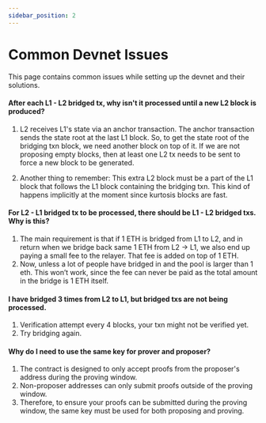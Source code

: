 ```yaml
---
sidebar_position: 2
---
```


# Common Devnet Issues

This page contains common issues while setting up the devnet and their solutions.

#### After each L1 - L2 bridged tx, why isn't it processed until a new L2 block is produced?

1. L2 receives L1's state via an anchor transaction. The anchor transaction sends the state root at the last L1 block. So, to get the state root of the bridging txn block, we need another block on top of it. If we are not proposing empty blocks, then at least one L2 tx needs to be sent to force a new block to be generated.

2. Another thing to remember: This extra L2 block must be a part of the L1 block that follows the L1 block containing the bridging txn. This kind of happens implicitly at the moment since kurtosis blocks are fast.

#### For L2 - L1 bridged tx to be processed, there should be L1 - L2 bridged txs. Why is this?

1. The main requirement is that if 1 ETH is bridged from L1 to L2, and in return when we bridge back same 1 ETH from L2 -> L1, we also end up paying a small fee to the relayer. That fee is added on top of 1 ETH. 
2. Now, unless a lot of people have bridged in and the pool is larger than 1 eth. This won’t work, since the fee can never be paid as the total amount in the bridge is 1 ETH itself.

#### I have bridged 3 times from L2 to L1, but bridged txs are not being processed.

1. Verification attempt every 4 blocks, your txn might not be verified yet.
2. Try bridging again.

#### Why do I need to use the same key for prover and proposer?

1. The contract is designed to only accept proofs from the proposer's address during the proving window.
2. Non-proposer addresses can only submit proofs outside of the proving window.
3. Therefore, to ensure your proofs can be submitted during the proving window, the same key must be used for both proposing and proving.
